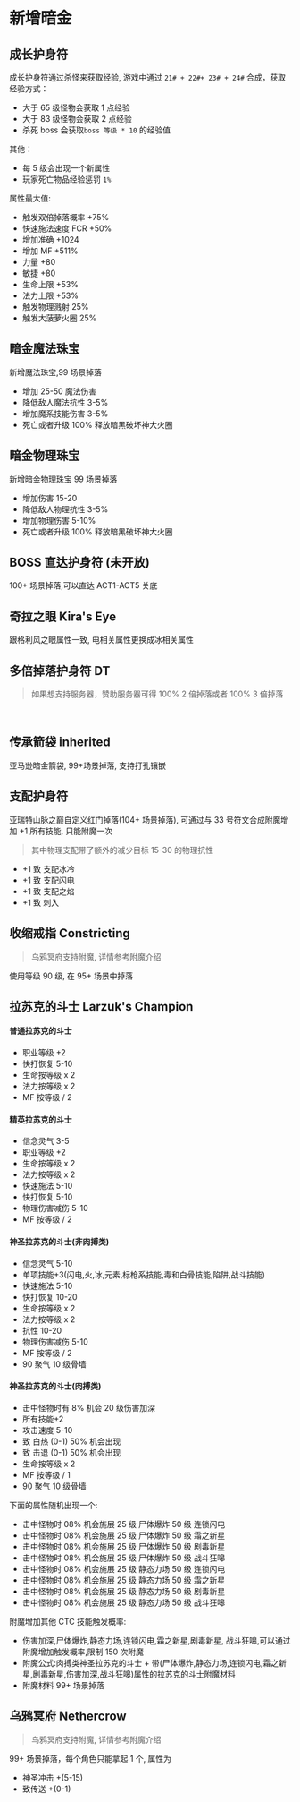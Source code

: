 

# 新增暗金

## 成长护身符

成长护身符通过杀怪来获取经验, 游戏中通过 `21# + 22#+ 23# + 24#` 合成，获取经验方式：

- 大于 65 级怪物会获取 1 点经验
- 大于 83 级怪物会获取 2 点经验
- 杀死 boss 会获取`boss 等级 * 10` 的经验值

其他：

- 每 5 级会出现一个新属性
- 玩家死亡物品经验惩罚 `1%`

属性最大值:

- 触发双倍掉落概率 +75%
- 快速施法速度 FCR +50%
- 增加准确 +1024
- 增加 MF +511%
- 力量 +80
- 敏捷 +80
- 生命上限 +53%
- 法力上限 +53%
- 触发物理溅射 25%
- 触发大菠萝火圈 25%

## 暗金魔法珠宝

新增魔法珠宝,99 场景掉落

- 增加 25-50 魔法伤害
- 降低敌人魔法抗性 3-5%
- 增加魔系技能伤害 3-5%
- 死亡或者升级 100% 释放暗黑破坏神大火圈

## 暗金物理珠宝

新增暗金物理珠宝 99 场景掉落

- 增加伤害 15-20
- 降低敌人物理抗性 3-5%
- 增加物理伤害 5-10%
- 死亡或者升级 100% 释放暗黑破坏神大火圈

## BOSS 直达护身符 (未开放)

100+ 场景掉落,可以直达 ACT1-ACT5 关底

<ItemBossDirectSc />

## 奇拉之眼 Kira's Eye

跟格利风之眼属性一致, 电相关属性更换成冰相关属性

<ItemKiraEye />

## 多倍掉落护身符 DT

> 如果想支持服务器，赞助服务器可得 100% 2 倍掉落或者 100% 3 倍掉落

<ItemDT2 />

<br />

<ItemDT3 />

## 传承箭袋 inherited

亚马逊暗金箭袋, 99+场景掉落, 支持打孔镶嵌

<ItemInherited />

## 支配护身符

亚瑞特山脉之巅自定义红门掉落(104+ 场景掉落), 可通过与 33 号符文合成附魔增加 +1 所有技能, 只能附魔一次

> 其中物理支配带了额外的减少目标 15-30 的物理抗性

- +1 致 支配冰冷
- +1 致 支配闪电
- +1 致 支配之焰
- +1 致 刺入

<ItemMasteryLight />

## 收缩戒指 Constricting

> 乌鸦冥府支持附魔, 详情参考附魔介绍

使用等级 90 级, 在 95+ 场景中掉落

<ItemConstricting />

## 拉苏克的斗士 Larzuk's Champion

#### 普通拉苏克的斗士

- 职业等级 +2
- 快打恢复 5-10
- 生命按等级 x 2
- 法力按等级 x 2
- MF 按等级 / 2

<ItemLarzukChampionNormal />

#### 精英拉苏克的斗士

- 信念灵气 3-5
- 职业等级 +2
- 生命按等级 x 2
- 法力按等级 x 2
- 快速施法 5-10
- 快打恢复 5-10
- 物理伤害减伤 5-10
- MF 按等级 / 2

<ItemLarzukChampionElite />

#### 神圣拉苏克的斗士(非肉搏类)

- 信念灵气 5-10
- 单项技能+3(闪电,火,冰,元素,标枪系技能,毒和白骨技能,陷阱,战斗技能)
- 快速施法 5-10
- 快打恢复 10-20
- 生命按等级 x 2
- 法力按等级 x 2
- 抗性 10-20
- 物理伤害减伤 5-10
- MF 按等级 / 2
- 90 聚气 10 级骨墙

<ItemLarzukChampionSacred />

#### 神圣拉苏克的斗士(肉搏类)

- 击中怪物时有 8% 机会 20 级伤害加深
- 所有技能+2
- 攻击速度 5-10
- 致 白热 (0-1) 50% 机会出现
- 致 击退 (0-1) 50% 机会出现
- 生命按等级 x 2
- MF 按等级 / 1
- 90 聚气 10 级骨墙

下面的属性随机出现一个:

- 击中怪物时 08% 机会施展 25 级 尸体爆炸 50 级 连锁闪电
- 击中怪物时 08% 机会施展 25 级 尸体爆炸 50 级 霜之新星
- 击中怪物时 08% 机会施展 25 级 尸体爆炸 50 级 剧毒新星
- 击中怪物时 08% 机会施展 25 级 尸体爆炸 50 级 战斗狂嗥
- 击中怪物时 08% 机会施展 25 级 静态力场 50 级 连锁闪电
- 击中怪物时 08% 机会施展 25 级 静态力场 50 级 霜之新星
- 击中怪物时 08% 机会施展 25 级 静态力场 50 级 剧毒新星
- 击中怪物时 08% 机会施展 25 级 静态力场 50 级 战斗狂嗥

附魔增加其他 CTC 技能触发概率:

- 伤害加深,尸体爆炸,静态力场,连锁闪电,霜之新星,剧毒新星, 战斗狂嗥,可以通过附魔增加触发概率,限制 150 次附魔
- 附魔公式:肉搏类神圣拉苏克的斗士 + 带(尸体爆炸,静态力场,连锁闪电,霜之新星,剧毒新星,伤害加深,战斗狂嗥)属性的拉苏克的斗士附魔材料
- 附魔材料 99+ 场景掉落

<ItemLarzukChampionSacredFight />

## 乌鸦冥府 Nethercrow

> 乌鸦冥府支持附魔, 详情参考附魔介绍

99+ 场景掉落，每个角色只能拿起 1 个, 属性为

- 神圣冲击 +(5-15)
- 致传送 +(0-1)

<ItemNethercrow />
